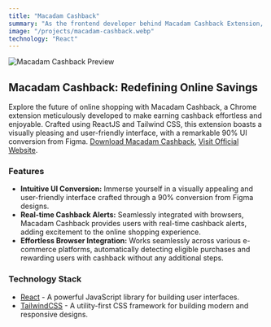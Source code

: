 ```yaml
---
title: "Macadam Cashback"
summary: "As the frontend developer behind Macadam Cashback Extension, I transformed Figma designs into code, shaping a 90% conversion for this revolutionary Chrome extension. Unlike other 'walk to earn' apps, Macadam Cashback is dedicated to rewarding your online shopping activity. Discover a seamless blend of ReactJS and Tailwind CSS that brings an intuitive UI to life. Unlock real-time cashback alerts and a visually stunning interface, making every online purchase a rewarding experience. Download Macadam Cashback today and turn your clicks into cash while enjoying a delightful shopping journey."
image: "/projects/macadam-cashback.webp"
technology: "React"
---
```


![Macadam Cashback Preview](/projects/macadam-cashback.webp)

## Macadam Cashback: Redefining Online Savings
Explore the future of online shopping with Macadam Cashback, a Chrome extension meticulously developed to make earning cashback effortless and enjoyable. Crafted using ReactJS and Tailwind CSS, this extension boasts a visually pleasing and user-friendly interface, with a remarkable 90% UI conversion from Figma.
[Download Macadam Cashback](https://chromewebstore.google.com/detail/macadam-cashback/olfglomegbapljcohegnfnkpmmdbeiln), [Visit Official Website](https://www.macadam.app/).

### Features
- **Intuitive UI Conversion:** Immerse yourself in a visually appealing and user-friendly interface crafted through a 90% conversion from Figma designs.
- **Real-time Cashback Alerts:** Seamlessly integrated with browsers, Macadam Cashback provides users with real-time cashback alerts, adding excitement to the online shopping experience.
- **Effortless Browser Integration:** Works seamlessly across various e-commerce platforms, automatically detecting eligible purchases and rewarding users with cashback without any additional steps.

### Technology Stack
- [React](https://react.dev) - A powerful JavaScript library for building user interfaces.
- [TailwindCSS](https://tailwindcss.com) - A utility-first CSS framework for building modern and responsive designs.
